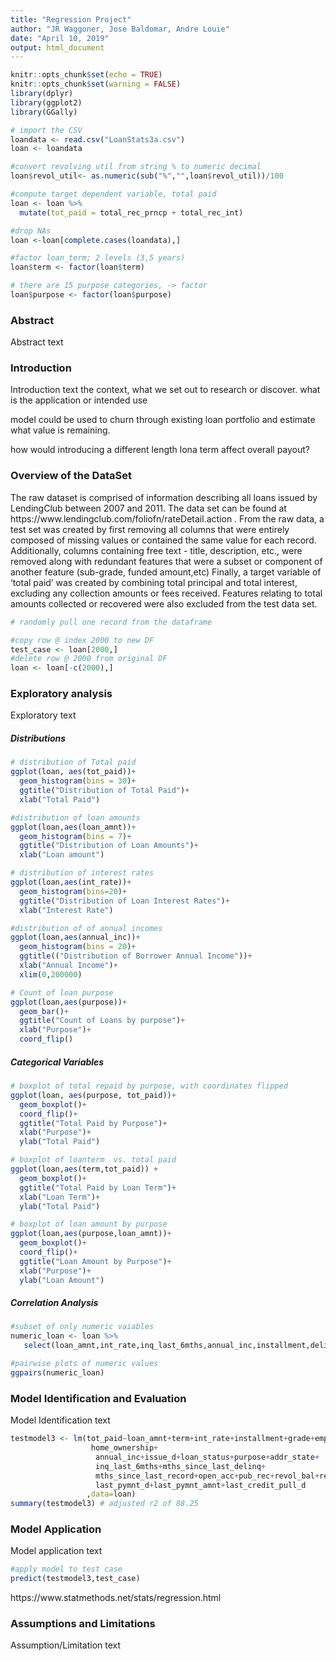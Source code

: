 ```yaml
---
title: "Regression Project"
author: "JR Waggoner, Jose Baldomar, Andre Louie"
date: "April 10, 2019"
output: html_document
---
```


```r

knitr::opts_chunk$set(echo = TRUE)
knitr::opts_chunk$set(warning = FALSE)
library(dplyr)
library(ggplot2)
library(GGally)
```

``` r
# import the CSV
loandata <- read.csv("LoanStats3a.csv")
loan <- loandata
```

```r
#convert revolving util from string % to numeric decimal
loan$revol_util<- as.numeric(sub("%","",loan$revol_util))/100
```

```r
#compute target dependent variable, total paid
loan <- loan %>%
  mutate(tot_paid = total_rec_prncp + total_rec_int)
```

```r
#drop NAs
loan <-loan[complete.cases(loandata),]  
```

```r
#factor loan_term; 2 levels (3,5 years)
loan$term <- factor(loan$term)
```

```r
# there are 15 purpose categories, -> factor 
loan$purpose <- factor(loan$purpose)
```

### **Abstract**
Abstract text

### **Introduction**
Introduction text
the context, what we set out to research or discover.  what is the application or intended use

model could be used to churn through existing loan portfolio and estimate what value is remaining.

how would introducing a different length lona term affect overall payout?

### **Overview of the DataSet**
  The raw dataset is comprised of information describing all loans issued by LendingClub between 2007 and 2011. The data set can be found at  https://www.lendingclub.com/foliofn/rateDetail.action . From the raw data, a test set was created by first removing all columns that were entirely composed of missing values or contained the same value for each record.  Additionally, columns containing free text - title, description, etc., were removed along with redundant features that were a subset or component of another feature (sub-grade, funded amount,etc)  Finally, a target variable of 'total paid' was created by combining total principal and total interest, excluding any collection amounts or fees received.  Features relating to total amounts collected or recovered were also excluded from the test data set.

```r
# randomly pull one record from the dataframe

#copy row @ index 2000 to new DF
test_case <- loan[2000,]
#delete row @ 2000 from original DF
loan <- loan[-c(2000),]
```
  
### **Exploratory analysis**
Exploratory text

##### **Distributions**

```r
# distribution of Total paid
ggplot(loan, aes(tot_paid))+
  geom_histogram(bins = 30)+
  ggtitle("Distribution of Total Paid")+
  xlab("Total Paid")
```

```r
#distribution of loan amounts
ggplot(loan,aes(loan_amnt))+
  geom_histogram(bins = 7)+
  ggtitle("Distribution of Loan Amounts")+
  xlab("Loan amount")
```

```r
# distribution of interest rates
ggplot(loan,aes(int_rate))+
  geom_histogram(bins=20)+
  ggtitle("Distribution of Loan Interest Rates")+
  xlab("Interest Rate")
```

```r
#distribution of of annual incomes
ggplot(loan,aes(annual_inc))+
  geom_histogram(bins = 20)+
  ggtitle(("Distribution of Borrower Annual Income"))+
  xlab("Annual Income")+
  xlim(0,200000)
```

```r
# Count of loan purpose
ggplot(loan,aes(purpose))+
  geom_bar()+
  ggtitle("Count of Loans by purpose")+
  xlab("Purpose")+
  coord_flip()
```

##### **Categorical Variables**

```r
# boxplot of total repaid by purpose, with coordinates flipped
ggplot(loan, aes(purpose, tot_paid))+
  geom_boxplot()+
  coord_flip()+
  ggtitle("Total Paid by Purpose")+
  xlab("Purpose")+
  ylab("Total Paid")
```

```r
# boxplot of loanterm  vs. total paid
ggplot(loan,aes(term,tot_paid)) +
  geom_boxplot()+
  ggtitle("Total Paid by Loan Term")+
  xlab("Loan Term")+
  ylab("Total Paid")

```

```r
# boxplot of loan amount by purpose
ggplot(loan,aes(purpose,loan_amnt))+
  geom_boxplot()+
  coord_flip()+
  ggtitle("Loan Amount by Purpose")+
  xlab("Purpose")+
  ylab("Loan Amount")
```

##### **Correlation Analysis**
```r
#subset of only numeric vaiables
numeric_loan <- loan %>%
   select(loan_amnt,int_rate,inq_last_6mths,annual_inc,installment,delinq_2yrs,tot_paid  )

#pairwise plots of numeric values  
ggpairs(numeric_loan)
```

### **Model Identification and Evaluation** 
Model Identification text
```r
testmodel3 <- lm(tot_paid~loan_amnt+term+int_rate+installment+grade+emp_length+
                  home_ownership+
                   annual_inc+issue_d+loan_status+purpose+addr_state+
                   inq_last_6mths+mths_since_last_delinq+
                   mths_since_last_record+open_acc+pub_rec+revol_bal+revol_util+
                   last_pymnt_d+last_pymnt_amnt+last_credit_pull_d
                 ,data=loan)
summary(testmodel3) # adjusted r2 of 88.25

```

### **Model Application**
Model application text

```r
#apply model to test case
predict(testmodel3,test_case)
```

https://www.statmethods.net/stats/regression.html

### **Assumptions and Limitations**
Assumption/Limitation text


